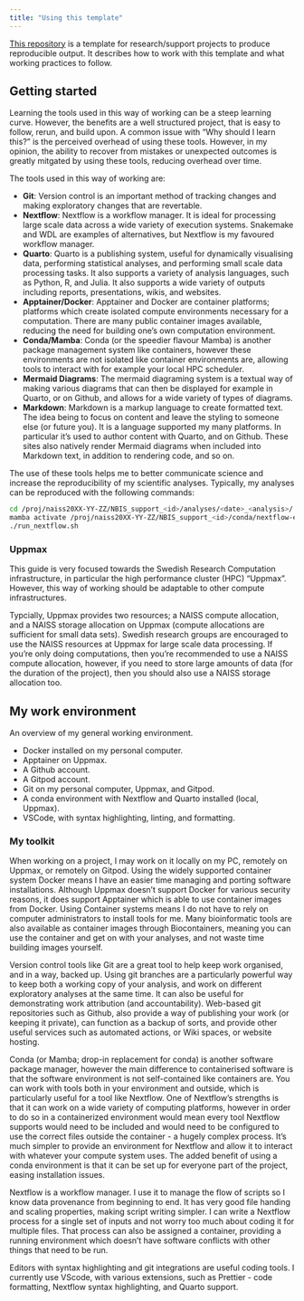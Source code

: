 ```yaml
---
title: "Using this template"
---
```


[This repository](https://github.com/mahesh-panchal/NBIS_project_template) is a template for
research/support projects to produce reproducible output. It describes how to work with
this template and what working practices to follow. 

## Getting started

Learning the tools used in this way of working can be a steep learning curve. However,
the benefits are a well structured project, that is easy to follow, rerun, and build upon.
A common issue with "Why should I learn this?" is the perceived overhead of using these tools.
However, in my opinion, the ability to recover from mistakes or unexpected outcomes is greatly
mitgated by using these tools, reducing overhead over time.

The tools used in this way of working are:

- **Git**: Version control is an important method of tracking changes and making exploratory changes that are revertable.
- **Nextflow**: Nextflow is a workflow manager. It is ideal for processing large scale data across a wide variety of execution systems.
  Snakemake and WDL are examples of alternatives, but Nextflow is my favoured workflow manager.
- **Quarto**: Quarto is a publishing system, useful for dynamically visualising data, performing statistical analyses, and performing
  small scale data processing tasks. It also supports a variety of analysis languages, such as Python, R, and Julia. It also supports
  a wide variety of outputs including reports, presentations, wikis, and websites.
- **Apptainer/Docker**: Apptainer and Docker are container platforms; platforms which create isolated compute environments necessary for
  a computation. There are many public container images available, reducing the need for building one's own computation environment.
- **Conda/Mamba**: Conda (or the speedier flavour Mamba) is another package management system like containers, however these environments are
  not isolated like container environments are, allowing tools to interact with for example your local HPC scheduler.
- **Mermaid Diagrams**: The mermaid diagraming system is a textual way of making various diagrams that can then be displayed for example
  in Quarto, or on Github, and allows for a wide variety of types of diagrams.
- **Markdown**: Markdown is a markup language to create formatted text. The idea being to focus on content and leave the styling
  to someone else (or future you). It is a language supported my many platforms. In particular it's used to author content with Quarto,
  and on Github. These sites also natively render Mermaid diagrams when included into Markdown text, in addition to rendering code, and so on.

The use of these tools helps me to better communicate science and increase the reproducibility of my scientific analyses.
Typically, my analyses can be reproduced with the following commands:

```bash
cd /proj/naiss20XX-YY-ZZ/NBIS_support_<id>/analyses/<date>_<analysis>/
mamba activate /proj/naiss20XX-YY-ZZ/NBIS_support_<id>/conda/nextflow-env
./run_nextflow.sh
```

### Uppmax

This guide is very focused towards the Swedish Research Computation infrastructure, in particular the high performance cluster (HPC) "Uppmax".
However, this way of working should be adaptable to other compute infrastructures.

Typcially, Uppmax provides two resources; a NAISS compute allocation, and a NAISS storage allocation on Uppmax (compute allocations are
sufficient for small data sets). Swedish research groups are encouraged to use the NAISS resources at Uppmax for
large scale data processing. If you're only doing computations, then you're recommended
to use a NAISS compute allocation, however, if you need to store large
amounts of data (for the duration of the project), then you should also use
a NAISS storage allocation too.

## My work environment

An overview of my general working environment.

- Docker installed on my personal computer.
- Apptainer on Uppmax.
- A Github account.
- A Gitpod account.
- Git on my personal computer, Uppmax, and Gitpod.
- A conda environment with Nextflow and Quarto installed (local, Uppmax).
- VSCode, with syntax highlighting, linting, and formatting.

### My toolkit

When working on a project, I may work on it locally on my PC, remotely on Uppmax,
or remotely on Gitpod. Using the widely supported
container system Docker means I have an easier time managing and porting
software installations. Although Uppmax doesn't support Docker for various
security reasons, it does support Apptainer which is able to use container images
from Docker. Using Container systems means I do not have to rely on computer
administrators to install tools for me. Many bioinformatic tools are
also available as container images through Biocontainers, meaning you can use
the container and get on with your analyses, and not waste time building images yourself.

Version control tools like Git are a great tool to help keep work organised,
and in a way, backed up. Using git branches are a particularly powerful way
to keep both a working copy of your analysis, and work on different exploratory
analyses at the same time. It can also be useful for demonstrating work
attribution (and accountability). Web-based git repositories such as Github,
also provide a way of publishing your work (or keeping it private), can
function as a backup of sorts, and provide other useful services such as
automated actions, or Wiki spaces, or website hosting.

Conda (or Mamba; drop-in replacement for conda) is another software package manager,
however the main difference to containerised software
is that the software environment is not self-contained like containers are.
You can work with tools both in your environment and outside, which is particularly
useful for a tool like Nextflow. One of Nextflow's strengths is that it can
work on a wide variety of computing platforms, however in order to do so in a
containerized environment would mean every tool Nextflow supports would need
to be included and would need to be configured to use the correct files
outside the container - a hugely complex process. It's much simpler to
provide an environment for Nextflow and allow it to interact with whatever your
compute system uses. The added benefit of using a conda environment is that
it can be set up for everyone part of the project, easing installation issues.

Nextflow is a workflow manager. I use it to manage the flow of scripts so I know
data provenance from beginning to end. It has very good file handing and scaling
properties, making script writing simpler. I can write a Nextflow process for a single
set of inputs and not worry too much about coding it for multiple files. That
process can also be assigned a container, providing a running environment which
doesn't have software conflicts with other things that need to be run.

Editors with syntax highlighting and git integrations are useful coding tools.
I currently use VScode, with various extensions, such as Prettier - code formatting,
Nextflow syntax highlighting, and Quarto support.
